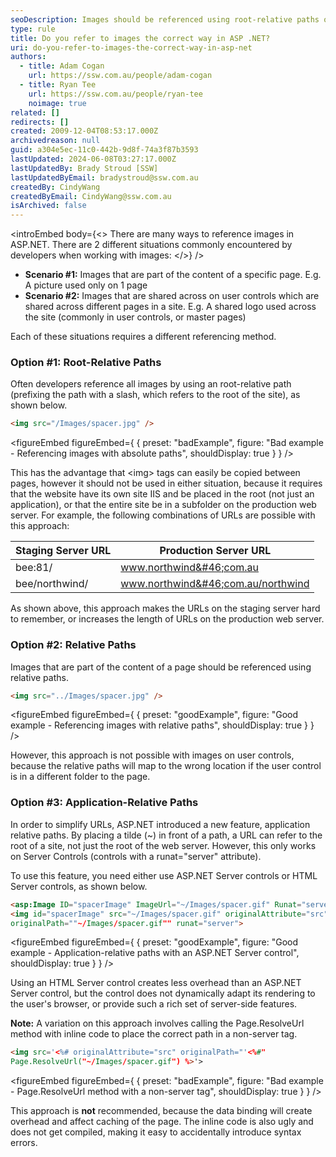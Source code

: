 ```yaml
---
seoDescription: Images should be referenced using root-relative paths or application-relative paths to simplify URLs and avoid issues with staging servers.
type: rule
title: Do you refer to images the correct way in ASP .NET?
uri: do-you-refer-to-images-the-correct-way-in-asp-net
authors:
  - title: Adam Cogan
    url: https://ssw.com.au/people/adam-cogan
  - title: Ryan Tee
    url: https://ssw.com.au/people/ryan-tee
    noimage: true
related: []
redirects: []
created: 2009-12-04T08:53:17.000Z
archivedreason: null
guid: a304e5ec-11c0-442b-9d8f-74a3f87b3593
lastUpdated: 2024-06-08T03:27:17.000Z
lastUpdatedBy: Brady Stroud [SSW]
lastUpdatedByEmail: bradystroud@ssw.com.au
createdBy: CindyWang
createdByEmail: CindyWang@ssw.com.au
isArchived: false
---
```


<introEmbed
  body={<>
There are many ways to reference images in ASP.NET. There are 2 different situations commonly encountered by developers when working with images:
  </>}
/>
- **Scenario #1:** Images that are part of the content of a specific page. E.g. A picture used only on 1 page
- **Scenario #2:** Images that are shared across on user controls which are shared across different pages in a site. E.g. A shared logo used across the site (commonly in user controls, or master pages)

Each of these situations requires a different referencing method.

### Option #1: Root-Relative Paths

Often developers reference all images by using an root-relative path (prefixing the path with a slash, which refers to the root of the site), as shown below.

```html
<img src="/Images/spacer.jpg" />
```
<figureEmbed figureEmbed={ {
  preset: "badExample",
  figure: "Bad example - Referencing images with absolute paths",
  shouldDisplay: true
} } />


This has the advantage that &lt;img&gt; tags can easily be copied between pages, however it should not be used in either situation, because it requires that the website have its own site IIS and be placed in the root (not just an application), or that the entire site be in a subfolder on the production web server. For example, the following combinations of URLs are possible with this approach:

| Staging Server URL | Production Server URL              |
| ------------------ | ---------------------------------- |
| bee:81/            | www.northwind&#46;com.au           |
| bee/northwind/     | www.northwind&#46;com.au/northwind |

As shown above, this approach makes the URLs on the staging server hard to remember, or increases the length of URLs on the production web server.

### Option #2: Relative Paths

Images that are part of the content of a page should be referenced using relative paths.

```html
<img src="../Images/spacer.jpg" />
```
<figureEmbed figureEmbed={ {
  preset: "goodExample",
  figure: "Good example - Referencing images with relative paths",
  shouldDisplay: true
} } />


However, this approach is not possible with images on user controls, because the relative paths will map to the wrong location if the user control is in a different folder to the page.

### Option #3: Application-Relative Paths

In order to simplify URLs, ASP.NET introduced a new feature, application relative paths. By placing a tilde (~) in front of a path, a URL can refer to the root of a site, not just the root of the web server. However, this only works on Server Controls (controls with a runat="server" attribute).

To use this feature, you need either use ASP.NET Server controls or HTML Server controls, as shown below.

```html
<asp:Image ID="spacerImage" ImageUrl="~/Images/spacer.gif" Runat="server" />
<img id="spacerImage" src="~/Images/spacer.gif" originalAttribute="src"
originalPath=""~/Images/spacer.gif"" runat="server">
```
<figureEmbed figureEmbed={ {
  preset: "goodExample",
  figure: "Good example - Application-relative paths with an ASP.NET Server control",
  shouldDisplay: true
} } />


Using an HTML Server control creates less overhead than an ASP.NET Server control, but the control does not dynamically adapt its rendering to the user's browser, or provide such a rich set of server-side features.

**Note:** A variation on this approach involves calling the Page.ResolveUrl method with inline code to place the correct path in a non-server tag.

```html
<img src='<%# originalAttribute="src" originalPath="'<%#"
Page.ResolveUrl("~/Images/spacer.gif") %>'>
```
<figureEmbed figureEmbed={ {
  preset: "badExample",
  figure: "Bad example - Page.ResolveUrl method with a non-server tag",
  shouldDisplay: true
} } />


This approach is **not** recommended, because the data binding will create overhead and affect caching of the page. The inline code is also ugly and does not get compiled, making it easy to accidentally introduce syntax errors.
